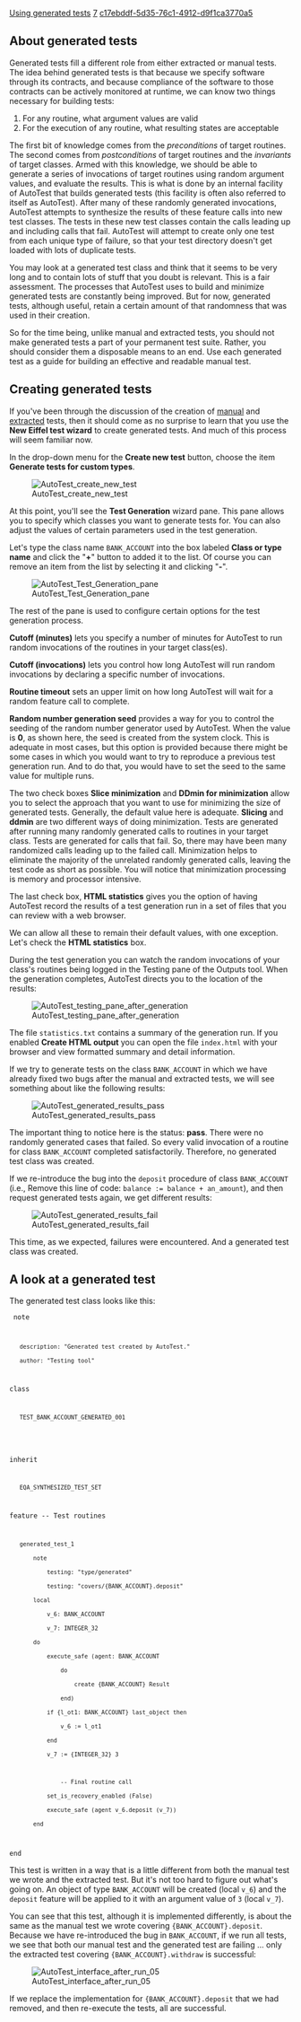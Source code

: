 [[Property:title|Using generated tests]]
[[Property:weight|7]]
[[Property:uuid|c17ebddf-5d35-76c1-4912-d9f1ca3770a5]]
==About generated tests==

Generated tests fill a different role from either extracted or manual tests. The idea behind generated tests is that because we specify software through its contracts, and because compliance of the software to those contracts can be actively monitored at runtime, we can know two things necessary for building tests:
#For any routine, what argument values are valid 
#For the execution of any routine, what resulting states are acceptable

The first bit of knowledge comes from the ''preconditions'' of target routines. The second comes from ''postconditions'' of target routines and the ''invariants'' of target classes. Armed with this knowledge, we should be able to generate a series of invocations of target routines using random argument values, and evaluate the results. This is what is done by an internal facility of AutoTest that builds generated tests (this facility is often also referred to itself as AutoTest). After many of these randomly generated invocations, AutoTest attempts to synthesize the results of these feature calls into new test classes. The tests in these new test classes contain the calls leading up and including calls that fail. AutoTest will attempt to create only one test from each unique type of failure, so that your test directory doesn't get loaded with lots of duplicate tests.

You may look at a generated test class and think that it seems to be very long and to contain lots of stuff that you doubt is relevant. This is a fair assessment. The processes that AutoTest uses to build and minimize generated tests are constantly being improved. But for now, generated tests, although useful, retain a certain amount of that randomness that was used in their creation. 

So for the time being, unlike manual and extracted tests, you should not make generated tests a part of your permanent test suite. Rather, you should consider them a disposable means to an end. Use each generated test as a guide for building an effective and readable manual test. 


==Creating generated tests==


If you've been through the discussion of the creation of [[Create a manual test|manual]] and [[Using extracted tests|extracted]] tests, then it should come as no surprise to learn that you use the '''New Eiffel test wizard''' to create generated tests. And much of this process will seem familiar now. 

In the drop-down menu for the '''Create new test''' button, choose the item '''Generate tests for custom types'''. 


[[Image:AutoTest create new test]]


At this point, you'll see the '''Test Generation''' wizard pane. This pane allows you to specify which classes you want to generate tests for. You can also adjust the values of certain parameters used in the test generation.

Let's type the class name <code>BANK_ACCOUNT</code> into the box labeled '''Class or type name''' and click the "'''+'''" button to added it to the list. Of course you can remove an item from the list by selecting it and clicking "'''-'''".


[[Image:AutoTest Test Generation pane]]


The rest of the pane is used to configure certain options for the test generation process.

'''Cutoff (minutes)''' lets you specify a number of minutes for AutoTest to run random invocations of the routines in your target class(es).

'''Cutoff (invocations)''' lets you control how long AutoTest will run random invocations by declaring a specific number of invocations.

'''Routine timeout''' sets an upper limit on how long AutoTest will wait for a random feature call to complete.

'''Random number generation seed''' provides a way for you to control the seeding of the random number generator used by AutoTest. When the value is '''0''', as shown here, the seed is created from the system clock. This is adequate in most cases, but this option is provided because there might be some cases in which you would want to try to reproduce a previous test generation run. And to do that, you would have to set the seed to the same value for multiple runs.

The two check boxes '''Slice minimization''' and '''DDmin for minimization''' allow you to select the approach that you want to use for minimizing the size of generated tests. Generally, the default value here is adequate. '''Slicing''' and '''ddmin''' are two different ways of doing minimization. Tests are generated after running many randomly generated calls to routines in your target class. Tests are generated for calls that fail. So, there may have been many randomized calls leading up to the failed call. Minimization helps to eliminate the majority of the unrelated randomly generated calls, leaving the test code as short as possible. You will notice that minimization processing is memory and processor intensive. 

The last check box, '''HTML statistics''' gives you the option of having AutoTest record the results of a test generation run in a set of files that you can review with a web browser. 

We can allow all these to remain their default values, with one exception. Let's check the '''HTML statistics''' box. 



During the test generation you can watch the random invocations of your class's routines being logged in the Testing pane of the Outputs tool. When the generation completes, AutoTest directs you to the location of the results:


[[Image:AutoTest testing pane after generation]]


The file <code>statistics.txt</code> contains a summary of the generation run. If you enabled '''Create HTML output''' you can open the file <code lang="text">index.html</code> with your browser and view formatted summary and detail information.


{{note|The '''result''' directory includes files that summarize the whole generated testing process. Some of these are lengthy because they contain information on test cases used for each target routine.  }}


If we try to generate tests on the class <code>BANK_ACCOUNT</code> in which we have already fixed two bugs after the manual and extracted tests, we will see something about like the following results:


[[Image:AutoTest generated results pass]]


The important thing to notice here is the status: '''pass'''. There were no randomly generated cases that failed. So every valid invocation of a routine for class <code>BANK_ACCOUNT</code> completed satisfactorily. Therefore, no generated test class was created.

If we re-introduce the bug into the <code>deposit</code> procedure of class <code>BANK_ACCOUNT</code> (i.e., Remove this line of code: <code>balance := balance + an_amount</code>), and then request generated tests again, we get different results:


[[Image:AutoTest generated results fail]]


This time, as we expected, failures were encountered. And a generated test class was created. 


==A look at a generated test==


The generated test class looks like this:


<code>
note
    description: "Generated test created by AutoTest."
    author: "Testing tool"

class
    TEST_BANK_ACCOUNT_GENERATED_001
	
inherit
    EQA_SYNTHESIZED_TEST_SET

feature -- Test routines

    generated_test_1
        note
            testing: "type/generated"
            testing: "covers/{BANK_ACCOUNT}.deposit"
        local
            v_6: BANK_ACCOUNT
            v_7: INTEGER_32
        do
            execute_safe (agent: BANK_ACCOUNT
                do
                    create {BANK_ACCOUNT} Result
                end)
            if {l_ot1: BANK_ACCOUNT} last_object then
                v_6 := l_ot1
            end
            v_7 := {INTEGER_32} 3

                -- Final routine call
            set_is_recovery_enabled (False)
            execute_safe (agent v_6.deposit (v_7))
        end

end
</code> 


{{note|If you've been following along by the doing these examples in EiffelStudio, you may notice that your generated class looks slightly different. }}


This test is written in a way that is a little different from both the manual test we wrote and the extracted test. But it's not too hard to figure out what's going on. An object of type <code>BANK_ACCOUNT</code> will be created (local <code>v_6</code>) and the <code>deposit</code> feature will be applied to it with an argument value of <code>3</code> (local <code>v_7</code>). 

You can see that this test, although it is implemented differently, is about the same as the manual test we wrote covering <code>{BANK_ACCOUNT}.deposit</code>. Because we have re-introduced the bug in <code>BANK_ACCOUNT</code>, if we run all tests, we see that both our manual test and the generated test are failing ... only the extracted test covering <code>{BANK_ACCOUNT}.withdraw</code> is successful:


[[Image:AutoTest interface after run 05]]


If we replace the implementation for <code>{BANK_ACCOUNT}.deposit</code> that we had removed, and then re-execute the tests, all are successful.




